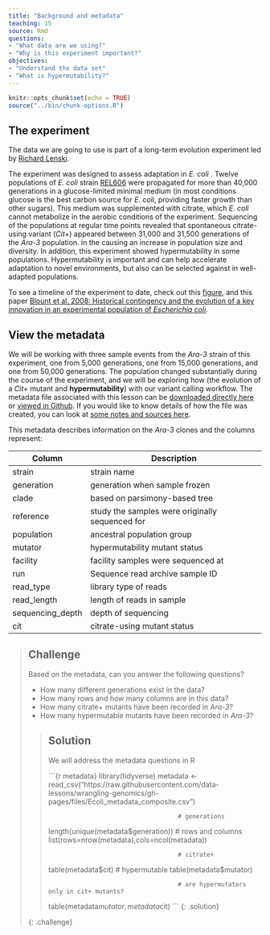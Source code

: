 ```yaml
---
title: "Background and metadata"
teaching: 15
source: Rmd
questions:
- "What data are we using?"
- "Why is this experiment important?"
objectives:
- "Understand the data set"
- "What is hypermutability?"
---
```


```r
knitr::opts_chunk$set(echo = TRUE)
source("../bin/chunk-options.R")
```

## The experiment

The data we are going to use is part of a long-term evolution experiment led by [Richard
Lenski](https://en.wikipedia.org/wiki/E._coli_long-term_evolution_experiment).
 
The experiment was designed to assess adaptation in *E. coli* . Twelve populations of *E. coli*
strain [REL606][REL606] were propagated for more than 40,000 generations in a glucose-limited
minimal medium (in most conditions glucose is the best carbon source for *E. coli*, providing
faster growth than other sugars). This medium was supplemented with citrate, which *E. coli* cannot
metabolize in the aerobic conditions of the experiment. Sequencing of the populations at regular
time points revealed that spontaneous citrate-using variant (*Cit+*) appeared between 31,000 and
31,500 generations of the *Ara-3* population. in the causing an increase in population size and
diversity. In addition, this experiment showed hypermutability in some populations. Hypermutability
is important and can help accelerate adaptation to novel environments, but also can be selected
against in well-adapted populations.
 
To see a timeline of the experiment to date, check out this
[figure](https://en.wikipedia.org/wiki/E._coli_long-term_evolution_experiment#/media/File:LTEE_Timeline_as_of_May_28,_2016.png),
and this paper [Blount et al. 2008: Historical contingency and the evolution of a key innovation in
an experimental population of *Escherichia coli*](http://www.pnas.org/content/105/23/7899).
 
 
## View the metadata

We will be working with three sample events from the *Ara-3* strain of this experiment, one from
5,000 generations, one from 15,000 generations, and one from 50,000 generations. The population
changed substantially during the course of the experiment, and we will be exploring how (the
evolution of a *Cit+* mutant and **hypermutability**) with our variant calling workflow. The
metadata file associated with this lesson can be [downloaded directly
here](https://raw.githubusercontent.com/data-lessons/wrangling-genomics/gh-pages/files/Ecoli_metadata_composite.csv)
or [viewed in
Github](https://github.com/data-lessons/wrangling-genomics/blob/gh-pages/files/Ecoli_metadata_composite.csv).
If you would like to know details of how the file was created, you can look at [some notes and
sources
here](https://github.com/data-lessons/wrangling-genomics/blob/gh-pages/files/Ecoli_metadata_composite_README.md).


This metadata describes information on the *Ara-3* clones and the columns represent:

| Column           | Description                                |
|------------------|--------------------------------------------|
| strain           | strain name					|
| generation       | generation when sample frozen		|
| clade            | based on parsimony-based tree		|
| reference        | study the samples were originally sequenced for				|
| population       | ancestral population group |
| mutator          | hypermutability mutant status |
| facility         | facility samples were sequenced at |
| run              | Sequence read archive sample ID		|
| read_type        | library type of reads |
| read_length      | length of reads in sample |
| sequencing_depth | depth of sequencing |
| cit              | citrate-using mutant status		|


> ## Challenge
>
> Based on the metadata, can you answer the following questions?
>
> * How many different generations exist in the data?
> * How many rows and how many columns are in this data?
> * How many citrate+ mutants have been recorded in *Ara-3*?
> * How many hypermutable mutants have been recorded in *Ara-3*?
> 
> > ## Solution
> >
> > We will address the metadata questions in R
> > 
> > ```{r metadata}
> > library(tidyverse)
> > metadata <- read_csv("https://raw.githubusercontent.com/data-lessons/wrangling-genomics/gh-pages/files/Ecoli_metadata_composite.csv")
> >
> >                                         # generations
> > length(unique(metadata$generation))
> >                                         # rows and columns
> > list(rows=nrow(metadata),cols=ncol(metadata))
> >
> >                                         # citrate+
> > table(metadata$cit)
> >                                         # hypermutable
> > table(metadata$mutator)
> >
> >                                         # are hypermutators only in cit+ mutants?
> > table(metadata$mutator,metadata$cit)
> > ```
>{: .solution}
>
{: .challenge}

[REL606]: http://ecoliwiki.net/colipedia/index.php/Category:Strain:REL606
